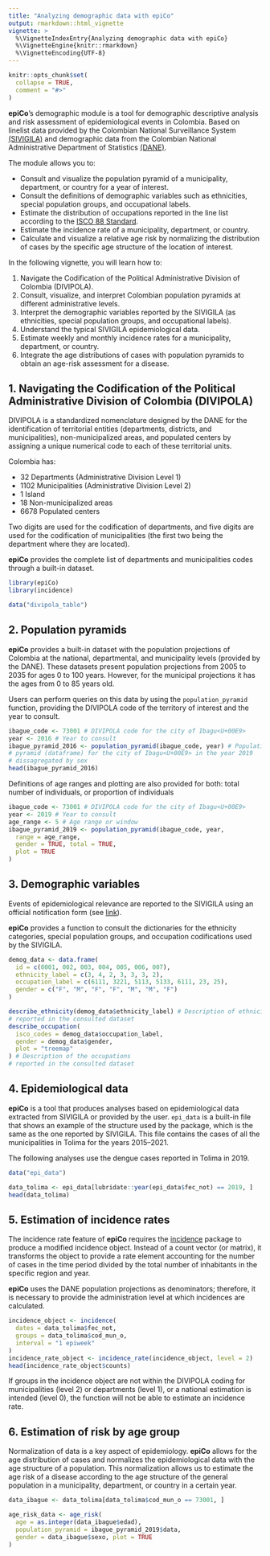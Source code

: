 ```yaml
---
title: "Analyzing demographic data with epiCo"
output: rmarkdown::html_vignette
vignette: >
  %\VignetteIndexEntry{Analyzing demographic data with epiCo}
  %\VignetteEngine{knitr::rmarkdown}
  %\VignetteEncoding{UTF-8}
---
```


```r
knitr::opts_chunk$set(
  collapse = TRUE,
  comment = "#>"
)
```

**epiCo**'s demographic module is a tool for demographic descriptive analysis and risk assessment of epidemiological events in Colombia.
Based on linelist data provided by the Colombian National Surveillance System [(SIVIGILA)](https://www.ins.gov.co/Direcciones/Vigilancia/Paginas/SIVIGILA.aspx) and demographic data from the Colombian National Administrative Department of Statistics [(DANE)](https://microdatos.dane.gov.co/index.php/catalog/central/about).

The module allows you to:

-   Consult and visualize the population pyramid of a municipality, department, or country for a year of interest.
-   Consult the definitions of demographic variables such as ethnicities, special population groups, and occupational labels.
-   Estimate the distribution of occupations reported in the line list according to the [ISCO 88 Standard](https://www.ilo.org/public/english/bureau/stat/isco/isco88/).
-   Estimate the incidence rate of a municipality, department, or country. 
-   Calculate and visualize a relative age risk by normalizing the distribution of cases by the specific age structure of the location of interest.
    
In the following vignette, you will learn how to:

1. Navigate the Codification of the Political Administrative Division of Colombia (DIVIPOLA).
2. Consult, visualize, and interpret Colombian population pyramids at different administrative levels.
3. Interpret the demographic variables reported by the SIVIGILA (as ethnicities, special population groups, and occupational labels).
4. Understand the typical SIVIGILA epidemiological data.
5. Estimate weekly and monthly incidence rates for a municipality, department, or country.
6. Integrate the age distributions of cases with population pyramids to obtain an age-risk assessment for a disease.

## 1. Navigating the Codification of the Political Administrative Division of Colombia (DIVIPOLA)

DIVIPOLA is a standardized nomenclature designed by the DANE for the identification of territorial entities (departments, districts, and municipalities), non-municipalized areas, and populated centers by assigning a unique numerical code to each of these territorial units.

Colombia has:

- 32 Departments (Administrative Division Level 1)
- 1102 Municipalities (Administrative Division Level 2)
- 1 Island
- 18 Non-municipalized areas
- 6678 Populated centers

Two digits are used for the codification of departments, and five digits are used for the codification of municipalities (the first two being the department where they are located).

**epiCo** provides the complete list of departments and municipalities codes through a built-in dataset.

```r
library(epiCo)
library(incidence)

data("divipola_table")
```
## 2. Population pyramids

**epiCo** provides a built-in dataset with the population projections of Colombia at the national, departmental, and municipality levels (provided by the DANE). These datasets present population projections from 2005 to 2035 for ages 0 to 100 years. However, for the municipal projections it has the ages from 0 to 85 years old.

Users can perform queries on this data by using the `population_pyramid` function, providing the DIVIPOLA code of the territory of interest and the year to consult.

```r
ibague_code <- 73001 # DIVIPOLA code for the city of Ibagu<U+00E9>
year <- 2016 # Year to consult
ibague_pyramid_2016 <- population_pyramid(ibague_code, year) # Population
# pyramid (dataframe) for the city of Ibagu<U+00E9> in the year 2019
# dissagregated by sex
head(ibague_pyramid_2016)
```

Definitions of age ranges and plotting are also provided for both: total number of individuals, or proportion of individuals

```r
ibague_code <- 73001 # DIVIPOLA code for the city of Ibagu<U+00E9>
year <- 2019 # Year to consult
age_range <- 5 # Age range or window
ibague_pyramid_2019 <- population_pyramid(ibague_code, year,
  range = age_range,
  gender = TRUE, total = TRUE,
  plot = TRUE
)
```


## 3. Demographic variables

Events of epidemiological relevance are reported to the SIVIGILA using an official notification form (see [link](https://www.ins.gov.co/buscador-eventos/Paginas/Fichas-y-Protocolos.aspx)).

**epiCo** provides a function to consult the dictionaries for the ethnicity categories, special population groups, and occupation codifications used by the SIVIGILA.

```r
demog_data <- data.frame(
  id = c(0001, 002, 003, 004, 005, 006, 007),
  ethnicity_label = c(3, 4, 2, 3, 3, 3, 2),
  occupation_label = c(6111, 3221, 5113, 5133, 6111, 23, 25),
  gender = c("F", "M", "F", "F", "M", "M", "F")
)

describe_ethnicity(demog_data$ethnicity_label) # Description of ethnicities
# reported in the consulted dataset
describe_occupation(
  isco_codes = demog_data$occupation_label,
  gender = demog_data$gender,
  plot = "treemap"
) # Description of the occupations
# reported in the consulted dataset
```
## 4. Epidemiological data

**epiCo** is a tool that produces analyses based on epidemiological data extracted from SIVIGILA or provided by the user. `epi_data` is a built-in file that shows an example of the structure used by the package, which is the same as the one reported by SIVIGILA. This file contains the cases of all the municipalities in Tolima for the years 2015–2021.

The following analyses use the dengue cases reported in Tolima in 2019.

```r
data("epi_data")

data_tolima <- epi_data[lubridate::year(epi_data$fec_not) == 2019, ]
head(data_tolima)
```

## 5. Estimation of incidence rates

The incidence rate feature of **epiCo** requires the [incidence](https://www.repidemicsconsortium.org/incidence/) package to produce a modified incidence object. Instead of a count vector (or matrix), it transforms the object to provide a rate element accounting for the number of cases in the time period divided by the total number of inhabitants in the specific region and year.

**epiCo** uses the DANE population projections as denominators; therefore, it is necessary to provide the administration level at which incidences are calculated.

```r
incidence_object <- incidence(
  dates = data_tolima$fec_not,
  groups = data_tolima$cod_mun_o,
  interval = "1 epiweek"
)
incidence_rate_object <- incidence_rate(incidence_object, level = 2)
head(incidence_rate_object$counts)
```

If groups in the incidence object are not within the DIVIPOLA coding for municipalities (level 2) or departments (level 1), or a national estimation is intended (level 0), the function will not be able to estimate an incidence rate.

## 6. Estimation of risk by age group

Normalization of data is a key aspect of epidemiology. **epiCo** allows for the age distribution of cases and normalizes the epidemiological data with the age structure of a population. This normalization allows us to estimate the age risk of a disease according to the age structure of the general population in a municipality, department, or country in a certain year.

```r
data_ibague <- data_tolima[data_tolima$cod_mun_o == 73001, ]

age_risk_data <- age_risk(
  age = as.integer(data_ibague$edad),
  population_pyramid = ibague_pyramid_2019$data,
  gender = data_ibague$sexo, plot = TRUE
)
```

